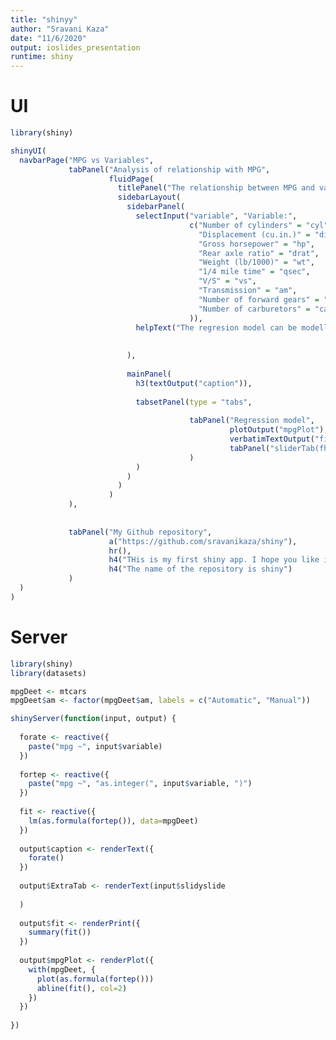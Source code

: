 ```yaml
---
title: "shinyy"
author: "Sravani Kaza"
date: "11/6/2020"
output: ioslides_presentation
runtime: shiny
---
```


# UI
```r
library(shiny)

shinyUI(
  navbarPage("MPG vs Variables",
             tabPanel("Analysis of relationship with MPG",
                      fluidPage(
                        titlePanel("The relationship between MPG and vaariablees"),
                        sidebarLayout(
                          sidebarPanel(
                            selectInput("variable", "Variable:",
                                        c("Number of cylinders" = "cyl",
                                          "Displacement (cu.in.)" = "disp",
                                          "Gross horsepower" = "hp",
                                          "Rear axle ratio" = "drat",
                                          "Weight (lb/1000)" = "wt",
                                          "1/4 mile time" = "qsec",
                                          "V/S" = "vs",
                                          "Transmission" = "am",
                                          "Number of forward gears" = "gear",
                                          "Number of carburetors" = "carb"
                                        )),
                            helpText("The regresion model can be modelled for 10 different variables. The default is number of cylinders. It will always be modelled against mpg. Please feel free to choose any of the variables.")
                            
                            
                          ),
                          
                          mainPanel(
                            h3(textOutput("caption")),
                            
                            tabsetPanel(type = "tabs", 
                                        
                                        tabPanel("Regression model", 
                                                 plotOutput("mpgPlot"),
                                                 verbatimTextOutput("fit"),
                                                 tabPanel("sliderTab(fhgdsrey)",sliderInput("slidyslide", "SLIDE me!!!",0,100,0), textOutput("Extratab"))
                                        )
                            )
                          )
                        )
                      )
             ),
             
            
             tabPanel("My Github repository",
                      a("https://github.com/sravanikaza/shiny"),
                      hr(),
                      h4("THis is my first shiny app. I hope you like it"),
                      h4("The name of the repository is shiny")
             )
  )
)
```


# Server
```r
library(shiny)
library(datasets)

mpgDeet <- mtcars
mpgDeet$am <- factor(mpgDeet$am, labels = c("Automatic", "Manual"))

shinyServer(function(input, output) {
  
  forate <- reactive({
    paste("mpg ~", input$variable)
  })
  
  fortep <- reactive({
    paste("mpg ~", "as.integer(", input$variable, ")")
  })
  
  fit <- reactive({
    lm(as.formula(fortep()), data=mpgDeet)
  })
  
  output$caption <- renderText({
    forate()
  })
  
  output$ExtraTab <- renderText(input$slidyslide
    
  )
  
  output$fit <- renderPrint({
    summary(fit())
  })
  
  output$mpgPlot <- renderPlot({
    with(mpgDeet, {
      plot(as.formula(fortep()))
      abline(fit(), col=2)
    })
  })
  
})
```
